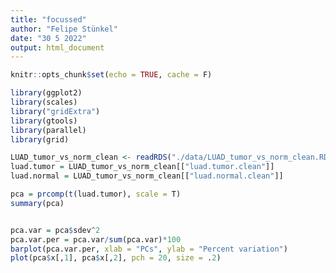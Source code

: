 ```yaml
---
title: "focussed"
author: "Felipe Stünkel"
date: "30 5 2022"
output: html_document
---
```


```r
knitr::opts_chunk$set(echo = TRUE, cache = F)
```

```r
library(ggplot2)
library(scales)
library("gridExtra")
library(gtools)
library(parallel)
library(grid)

LUAD_tumor_vs_norm_clean <- readRDS("./data/LUAD_tumor_vs_norm_clean.RDS")
luad.tumor = LUAD_tumor_vs_norm_clean[["luad.tumor.clean"]]
luad.normal = LUAD_tumor_vs_norm_clean[["luad.normal.clean"]]
```

```r
pca = prcomp(t(luad.tumor), scale = T)
summary(pca)


pca.var = pca$sdev^2
pca.var.per = pca.var/sum(pca.var)*100
barplot(pca.var.per, xlab = "PCs", ylab = "Percent variation")
plot(pca$x[,1], pca$x[,2], pch = 20, size = .2)
```

